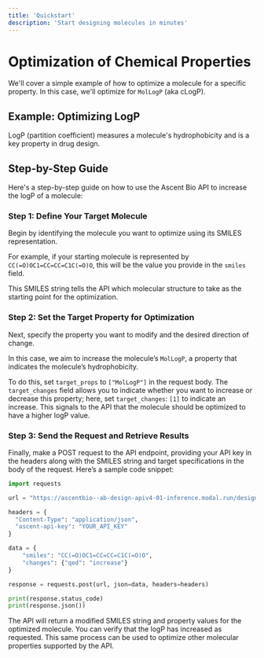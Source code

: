 ```yaml
---
title: 'Quickstart'
description: 'Start designing molecules in minutes'
---
```


# Optimization of Chemical Properties

We'll cover a simple example of how to optimize a molecule for a specific property. In this case, we'll optimize for `MolLogP` (aka cLogP).

## Example: Optimizing LogP
LogP (partition coefficient) measures a molecule's hydrophobicity and is a key property in drug design. 

<Card
        title="More about MolLogP"
        icon="book"
        horizontal="true"
        href="/reference/properties#mollogp"
        ></Card>


## Step-by-Step Guide
Here's a step-by-step guide on how to use the Ascent Bio API to increase the logP of a molecule:

### Step 1: Define Your Target Molecule
Begin by identifying the molecule you want to optimize using its SMILES representation.

For example, if your starting molecule is represented by `CC(=O)OC1=CC=CC=C1C(=O)O`, this will be the value you provide in the `smiles` field. 

This SMILES string tells the API which molecular structure to take as the starting point for the optimization.

### Step 2: Set the Target Property for Optimization

Next, specify the property you want to modify and the desired direction of change.

In this case, we aim to increase the molecule’s `MolLogP`, a property that indicates the molecule’s hydrophobicity. 


To do this, set `target_props` to `["MolLogP"]` in the request body. 
The `target_changes` field allows you to indicate whether you want to increase or decrease this property; here, set `target_changes`: `[1]` to indicate an increase. 
This signals to the API that the molecule should be optimized to have a higher logP value.


### Step 3: Send the Request and Retrieve Results
Finally, make a POST request to the API endpoint, providing your API key in the headers along with the SMILES string and target specifications in the body of the request. Here’s a sample code snippet:


```python
import requests

url = "https://ascentbio--ab-design-apiv4-01-inference.modal.run/design"

headers = {
  "Content-Type": "application/json",
  "ascent-api-key": "YOUR_API_KEY"
}

data = {
    "smiles": "CC(=O)OC1=CC=CC=C1C(=O)O",
    "changes": {"qed": "increase"}
}

response = requests.post(url, json=data, headers=headers)

print(response.status_code)
print(response.json())
```
The API will return a modified SMILES string and property values for the optimized molecule. You can verify that the logP has increased as requested. This same process can be used to optimize other molecular properties supported by the API.
